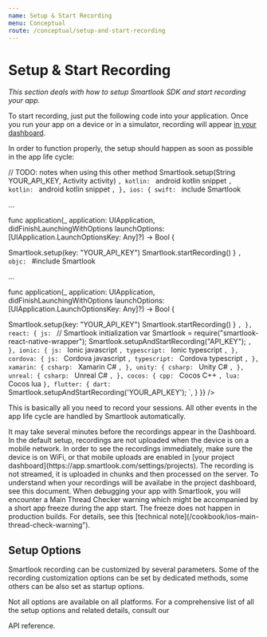 ```yaml
---
name: Setup & Start Recording
menu: Conceptual
route: /conceptual/setup-and-start-recording
---
```



# Setup & Start Recording

*This section deals with how to setup Smartlook SDK and start recording your app.*

To start recording, just put the following code into your application. Once you run your app on a device or in a simulator, recording will appear [in your dashboard](https://app.smartlook.com/settings/projects).

In order to function properly, the setup should happen as soon as possible in the app life cycle:

<Alert kind="example">
<CodeBlock
  snippets={{
    android: {
      java: `
Smartlook.setupAndStartRecording(String YOUR_API_KEY)
 
// TODO: notes when using this other method 
Smartlook.setup(String YOUR_API_KEY, Activity activity)
      `,
      kotlin: `
android kotlin snippet
      `,
      kotlin: `
android kotlin snippet
      `,
    },
    ios: {
      swift: `
include Smartlook
 
...
 
func application(_ application: UIApplication, didFinishLaunchingWithOptions launchOptions: [UIApplication.LaunchOptionsKey: Any]?) -> Bool {
 
   Smartlook.setup(key: "YOUR_API_KEY")
   Smartlook.startRecording()
}
      `,
      objc: `
#include Smartlook
 
...
 
func application(_ application: UIApplication, didFinishLaunchingWithOptions launchOptions: [UIApplication.LaunchOptionsKey: Any]?) -> Bool {
 
   Smartlook.setup(key: "YOUR_API_KEY")
   Smartlook.startRecording()
}      `,
    },
    react: {
      js: `
// Smartlook initialization
var Smartlook = require("smartlook-react-native-wrapper"); 
Smartlook.setupAndStartRecording("API_KEY");
      `,
    },
    ionic: {
      js: `
Ionic javascript
      `,
      typescript: `
Ionic typescript
      `,
    },
    cordova: {
      js: `
Cordova javascript
      `,
      typescript: `
Cordova typescript
      `,
    },
    xamarin: {
      csharp: `
Xamarin C#
      `,
    },
    unity: {
      csharp: `
Unity C#
      `,
    },
    unreal: {
      csharp: `
Unreal C#
      `,
    },
    cocos: {
      cpp: `
Cocos C++
      `,
      lua: `
Cocos lua
   `
   },
   flutter: {
      dart: `
      Smartlook.setupAndStartRecording('YOUR_API_KEY');
   `,
   }
  }}
/>
</Alert>

This is basically all you need to record your sessions. All other events in the app life cycle are handled by Smartlook automatically.

<Alert kind="important">
  It may take several minutes before the recordings appear in the Dashboard. In the default setup, recordings are not uploaded when the device is on a mobile network. In order to see the recordings immediately, make sure the device is on WiFi, or that mobile uploads are enabled in [your project dashboard](https://app.smartlook.com/settings/projects). The recording is not streamed, it is uploaded in chunks and then processed on the server. To understand when your recordings will be availabe in the project dashboard, see <Link to="/conceptual/when-i-will-see-the-recordings-in-dashboard">this document</Link>.
</Alert>

<Alert kind="note" visibleOn="ios">
  When debugging your app with Smartlook, you will encounter a Main Thread Checker warning which might be accompanied by a short app freeze during the app start. The freeze does not happen in production builds. For details, see this [technical note](/cookbook/ios-main-thread-check-warning").
</Alert>

## Setup Options

Smartlook recording can be customized by several parameters. Some of the recording customization options can be set by dedicated methods, some others can be also set as startup options.
 
Not all options are available on all platforms. For a comprehensive list of all the setup options and related details, consult  our 
<Link to="/api_reference/#setup-configuration">API reference</Link>.

